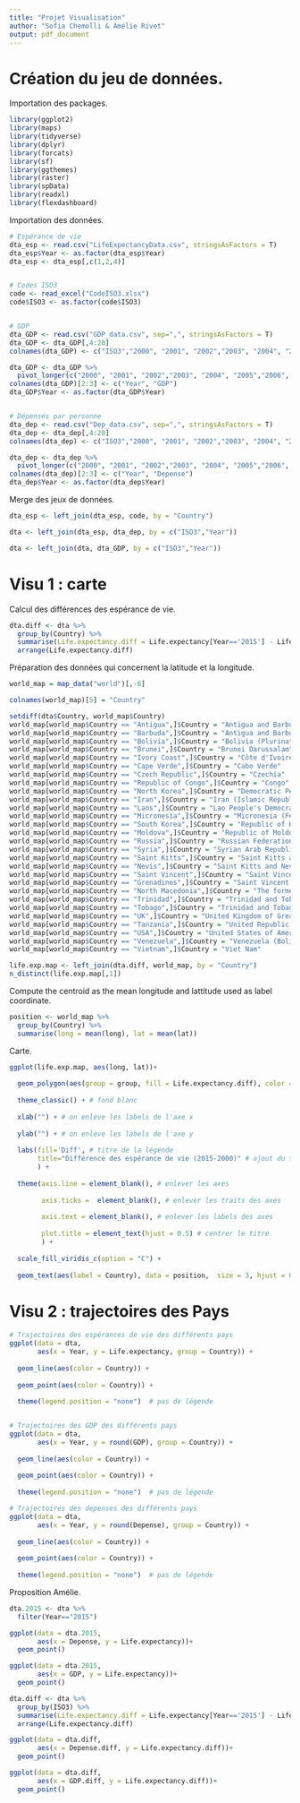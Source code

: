 ```yaml
---
title: "Projet Visualisation"
author: "Sofia Chemolli & Amélie Rivet"
output: pdf_document
---
```


# Création du jeu de données.

Importation des packages.

```r
library(ggplot2)
library(maps)
library(tidyverse)
library(dplyr)
library(forcats)
library(sf)
library(ggthemes)
library(raster)
library(spData)
library(readxl)
library(flexdashboard)
```

Importation des données.

```r
# Espérance de vie
dta_esp <- read.csv("LifeExpectancyData.csv", stringsAsFactors = T)
dta_esp$Year <- as.factor(dta_esp$Year)
dta_esp <- dta_esp[,c(1,2,4)]


# Codes ISO3
code <- read_excel("CodeISO3.xlsx")
code$ISO3 <- as.factor(code$ISO3)


# GDP
dta_GDP <- read.csv("GDP_data.csv", sep=",", stringsAsFactors = T)
dta_GDP <- dta_GDP[,4:20]
colnames(dta_GDP) <- c("ISO3","2000", "2001", "2002","2003", "2004", "2005","2006", "2007", "2008","2009","2010", "2011", "2012","2013", "2014", "2015")

dta_GDP <- dta_GDP %>% 
  pivot_longer(c("2000", "2001", "2002","2003", "2004", "2005","2006", "2007", "2008","2009","2010", "2011", "2012","2013", "2014", "2015"))
colnames(dta_GDP)[2:3] <- c("Year", "GDP")
dta_GDP$Year <- as.factor(dta_GDP$Year)


# Dépensés par personne
dta_dep <- read.csv("Dep_data.csv", sep=",", stringsAsFactors = T)
dta_dep <- dta_dep[,4:20]
colnames(dta_dep) <- c("ISO3","2000", "2001", "2002","2003", "2004", "2005","2006", "2007", "2008","2009","2010", "2011", "2012","2013", "2014", "2015")

dta_dep <- dta_dep %>% 
  pivot_longer(c("2000", "2001", "2002","2003", "2004", "2005","2006", "2007", "2008","2009","2010", "2011", "2012","2013", "2014", "2015"))
colnames(dta_dep)[2:3] <- c("Year", "Depense")
dta_dep$Year <- as.factor(dta_dep$Year)
```

Merge des jeux de données.

```r
dta_esp <- left_join(dta_esp, code, by = "Country")

dta <- left_join(dta_esp, dta_dep, by = c("ISO3","Year"))

dta <- left_join(dta, dta_GDP, by = c("ISO3","Year"))
```

# Visu 1 : carte

Calcul des différences des espérance de vie.

```r
dta.diff <- dta %>% 
  group_by(Country) %>%
  summarise(Life.expectancy.diff = Life.expectancy[Year=='2015'] - Life.expectancy[Year=='2000']) %>%
  arrange(Life.expectancy.diff)
```

Préparation des données qui concernent la latitude et la longitude.

```r
world_map = map_data("world")[,-6]

colnames(world_map)[5] = "Country"

setdiff(dta$Country, world_map$Country)
world_map[world_map$Country == "Antigua",]$Country = "Antigua and Barbuda"
world_map[world_map$Country == "Barbuda",]$Country = "Antigua and Barbuda"
world_map[world_map$Country == "Bolivia",]$Country = "Bolivia (Plurinational State of)"
world_map[world_map$Country == "Brunei",]$Country = "Brunei Darussalam"
world_map[world_map$Country == "Ivory Coast",]$Country = "Côte d'Ivoire"
world_map[world_map$Country == "Cape Verde",]$Country = "Cabo Verde"
world_map[world_map$Country == "Czech Republic",]$Country = "Czechia"
world_map[world_map$Country == "Republic of Congo",]$Country = "Congo"
world_map[world_map$Country == "North Korea",]$Country = "Democratic People's Republic of Korea"
world_map[world_map$Country == "Iran",]$Country = "Iran (Islamic Republic of)"
world_map[world_map$Country == "Laos",]$Country = "Lao People's Democratic Republic"
world_map[world_map$Country == "Micronesia",]$Country = "Micronesia (Federated States of)"
world_map[world_map$Country == "South Korea",]$Country = "Republic of Korea"
world_map[world_map$Country == "Moldova",]$Country = "Republic of Moldova"
world_map[world_map$Country == "Russia",]$Country = "Russian Federation"
world_map[world_map$Country == "Syria",]$Country = "Syrian Arab Republic"
world_map[world_map$Country == "Saint Kitts",]$Country = "Saint Kitts and Nevis"
world_map[world_map$Country == "Nevis",]$Country = "Saint Kitts and Nevis"
world_map[world_map$Country == "Saint Vincent",]$Country = "Saint Vincent and the Grenadines"
world_map[world_map$Country == "Grenadines",]$Country = "Saint Vincent and the Grenadines"
world_map[world_map$Country == "North Macedonia",]$Country = "The former Yugoslav republic of Macedonia"
world_map[world_map$Country == "Trinidad",]$Country = "Trinidad and Tobago"
world_map[world_map$Country == "Tobago",]$Country = "Trinidad and Tobago"
world_map[world_map$Country == "UK",]$Country = "United Kingdom of Great Britain and Northern Ireland"
world_map[world_map$Country == "Tanzania",]$Country = "United Republic of Tanzania"
world_map[world_map$Country == "USA",]$Country = "United States of America"
world_map[world_map$Country == "Venezuela",]$Country = "Venezuela (Bolivarian Republic of)"
world_map[world_map$Country == "Vietnam",]$Country = "Viet Nam"

life.exp.map <- left_join(dta.diff, world_map, by = "Country")
n_distinct(life.exp.map[,1])
```

Compute the centroid as the mean longitude and lattitude used as label coordinate.

```r
position <- world_map %>%
  group_by(Country) %>%
  summarise(long = mean(long), lat = mean(lat))
```


Carte.

```r
ggplot(life.exp.map, aes(long, lat))+
  
  geom_polygon(aes(group = group, fill = Life.expectancy.diff), color = "black") +
  
  theme_classic() + # fond blanc
  
  xlab("") + # on enlève les labels de l'axe x 
  
  ylab("") + # on enlève les labels de l'axe y 
  
  labs(fill='Diff', # titre de la légende
       title="Différence des espérance de vie (2015-2000)" # ajout du titre
       ) +
  
  theme(axis.line = element_blank(), # enlever les axes 
        
        axis.ticks =  element_blank(), # enlever les traits des axes
        
        axis.text = element_blank(), # enlever les labels des axes
        
        plot.title = element_text(hjust = 0.5) # centrer le titre
        ) + 
  
  scale_fill_viridis_c(option = "C") +
  
  geom_text(aes(label = Country), data = position,  size = 3, hjust = 0.5)
```


# Visu 2 : trajectoires des Pays

```r
# Trajectoires des espérances de vie des différents pays
ggplot(data = dta, 
       aes(x = Year, y = Life.expectancy, group = Country)) + 
  
  geom_line(aes(color = Country)) +
  
  geom_point(aes(color = Country)) +
  
  theme(legend.position = "none")  # pas de légende


# Trajectoires des GDP des différents pays
ggplot(data = dta, 
       aes(x = Year, y = round(GDP), group = Country)) + 
  
  geom_line(aes(color = Country)) +
  
  geom_point(aes(color = Country)) +
  
  theme(legend.position = "none")  # pas de légende

# Trajectoires des depenses des différents pays
ggplot(data = dta, 
       aes(x = Year, y = round(Depense), group = Country)) + 
  
  geom_line(aes(color = Country)) +
  
  geom_point(aes(color = Country)) +
  
  theme(legend.position = "none")  # pas de légende
```
Proposition Amélie.

```r
dta.2015 <- dta %>% 
  filter(Year=="2015")

ggplot(data = dta.2015, 
       aes(x = Depense, y = Life.expectancy))+
  geom_point()

ggplot(data = dta.2015, 
       aes(x = GDP, y = Life.expectancy))+
  geom_point()

dta.diff <- dta %>% 
  group_by(ISO3) %>%
  summarise(Life.expectancy.diff = Life.expectancy[Year=='2015'] - Life.expectancy[Year=='2000'], Depense.diff = Depense[Year=='2015'] - Depense[Year=='2000'], GDP.diff = GDP[Year=='2015'] - GDP[Year=='2000']) %>%
  arrange(Life.expectancy.diff)

ggplot(data = dta.diff, 
       aes(x = Depense.diff, y = Life.expectancy.diff))+
  geom_point()

ggplot(data = dta.diff, 
       aes(x = GDP.diff, y = Life.expectancy.diff))+
  geom_point()
```

